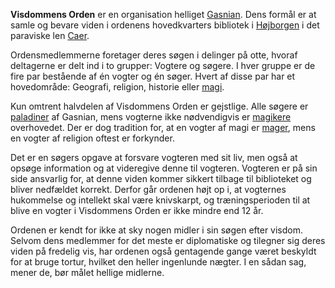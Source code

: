 {{title:Visdommens Orden}}
{{author:Laura Holmegaard}}
{{timestamp:2010-01-08T07:37:38Z}}
{{copyright:Visdommens Orden}}
'''Visdommens Orden''' er en organisation helliget [[Gasnian]]. Dens formål er at samle og bevare viden i ordenens hovedkvarters bibliotek i [[Højborgen]] i det paraviske len [[Caer len|Caer]].

Ordensmedlemmerne foretager deres søgen i delinger på otte, hvoraf deltagerne er delt ind i to grupper: Vogtere og søgere. I hver gruppe er de fire par bestående af én vogter og én søger. Hvert af disse par har et hovedområde: Geografi, religion, historie eller [[magi]].

Kun omtrent halvdelen af Visdommens Orden er gejstlige. Alle søgere er [[paladin|paladiner]] af Gasnian, mens vogterne ikke nødvendigvis er [[magiker|magikere]] overhovedet. Der er dog tradition for, at en vogter af magi er [[mager]], mens en vogter af religion oftest er forkynder.

Det er en søgers opgave at forsvare vogteren med sit liv, men også at opsøge information og at videregive denne til vogteren. Vogteren er på sin side ansvarlig for, at denne viden kommer sikkert tilbage til biblioteket og bliver nedfældet korrekt. Derfor går ordenen højt op i, at vogternes hukommelse og intellekt skal være knivskarpt, og træningsperioden til at blive en vogter i Visdommens Orden er ikke mindre end 12 år.

Ordenen er kendt for ikke at sky nogen midler i sin søgen efter visdom. Selvom dens medlemmer for det meste er diplomatiske og tilegner sig deres viden på fredelig vis, har ordenen også gentagende gange været beskyldt for at bruge tortur, hvilket den heller ingenlunde nægter. I en sådan sag, mener de, bør målet hellige midlerne.